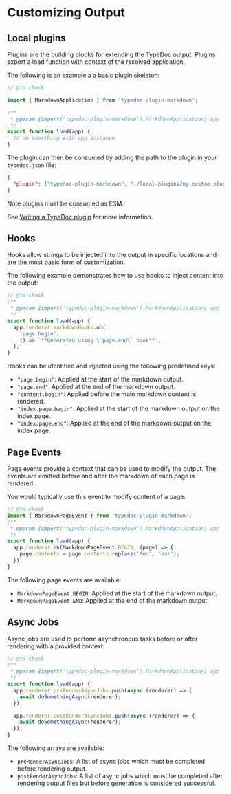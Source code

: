 # Customizing Output

## Local plugins

Plugins are the building blocks for extending the TypeDoc output. Plugins export a load function with context of the resolved application.

The following is an example a a basic plugin skeleton:

```js filename="local-plugins/my-custom-plugin.mjs"
// @ts-check

import { MarkdownApplication } from 'typedoc-plugin-markdown';

/**
 * @param {import('typedoc-plugin-markdown').MarkdownApplication} app
 */
export function load(app) {
  // do something with app instance
}
```

The plugin can then be consumed by adding the path to the plugin in your `typedoc.json` file:

```json filename="typedoc.json"
{
  "plugin": ["typedoc-plugin-markdown", "./local-plugins/my-custom-plugin.mjs"]
}
```

Note plugins must be consumed as ESM.

See [Writing a TypeDoc plugin](https://typedoc.org/documents/Development.Plugins.html) for more information.

## Hooks

Hooks allow strings to be injected into the output in specific locations and are the most basic form of customization.

The following example demonstrates how to use hooks to inject content into the output:

```ts filename="custom-plugin.mjs"
// @ts-check
/**
 * @param {import('typedoc-plugin-markdown').MarkdownApplication} app
 */
export function load(app) {
  app.renderer.markdownHooks.on(
    'page.begin',
    () => `**Generated using \`page.end\` hook**`,
  );
}
```

Hooks can be identified and injected using the following predefined keys:

- `"page.begin"`: Applied at the start of the markdown output.
- `"page.end"`: Applied at the end of the markdown output.
- `"content.begin"`: Applied before the main markdown content is rendered.
- `"index.page.begin"`: Applied at the start of the markdown output on the index page.
- `"index.page.end"`: Applied at the end of the markdown output on the index page.

## Page Events

Page events provide a context that can be used to modify the output. The events are emitted before and after the markdown of each page is rendered.

You would typically use this event to modify content of a page.

```ts filename="custom-plugin.mjs"
// @ts-check
import { MarkdownPageEvent } from 'typedoc-plugin-markdown';
/**
 * @param {import('typedoc-plugin-markdown').MarkdownApplication} app
 */
export function load(app) {
  app.renderer.on(MarkdownPageEvent.BEGIN, (page) => {
    page.contents = page.contents.replace('foo', 'bar');
  });
}
```

The following page events are available:

- `MarkdownPageEvent.BEGIN`: Applied at the start of the markdown output.
- `MarkdownPageEvent.END`: Applied at the end of the markdown output.

## Async Jobs

Async jobs are used to perform asynchronous tasks before or after rendering with a provided context.

```ts filename="custom-plugin.mjs"
// @ts-check
/**
 * @param {import('typedoc-plugin-markdown').MarkdownApplication} app
 */
export function load(app) {
  app.renderer.preRenderAsyncJobs.push(async (renderer) => {
    await doSomethingAsync(renderer);
  });

  app.renderer.postRenderAsyncJobs.push(async (renderer) => {
    await doSomethingAsync(renderer);
  });
}
```

The following arrays are available:

- `preRenderAsyncJobs`: A list of async jobs which must be completed before rendering output.
- `postRenderAsyncJobs`: A list of async jobs which must be completed after rendering output files but before generation is considered successful.
